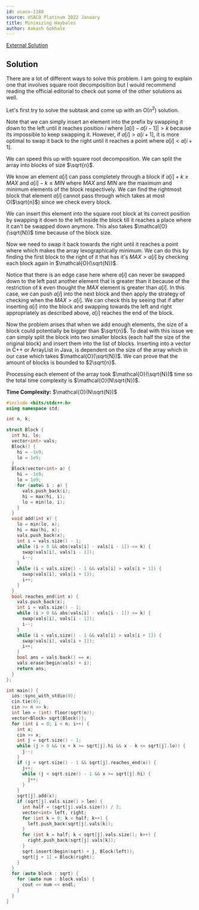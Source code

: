 ```yaml
---
id: usaco-1188
source: USACO Platinum 2022 January
title: Minimizing Haybales
author: Aakash Gokhale
---
```


[External Solution](http://www.usaco.org/current/data/sol_prob1_platinum_jan22.html)

## Solution

There are a lot of different ways to solve this problem. I am going to explain one that involves square root decomposition but I would recommend reading the official editorial to check out some of the other solutions as well.

Let's first try to solve the subtask and come up with an O($n^2$) solution.

Note that we can simply insert an element into the prefix by swapping it down to the left until it reaches position $i$ where $|a[i] - a[i - 1]| > k$ because its impossible to keep swapping it. However, if $a[i] > a[i + 1]$, it is more optimal to swap it back to the right until it reaches a point where $a[i] < a[i + 1]$.

We can speed this up with square root decomposition. We can split the array into blocks of size $\sqrt{n}$.

We know an element $a[i]$ can pass completely through a block if $a[i] + k \ge MAX$ and $a[i] - k \le MIN$ where $MAX$ and $MIN$ are the maximum and minimum elements of the block respectively. We can find the rightmost block that element $a[i]$ cannot pass through which takes at most O($\sqrt{n}$) since we check every block.

We can insert this element into the square root block at its correct position by swapping it down to the left inside the block till it reaches a place where it can't be swapped down anymore. This also takes $\mathcal{O}(\sqrt{N})$ time because of the block size.

Now we need to swap it back towards the right until it reaches a point where which makes the array lexographically minimum. We can do this by finding the first block to the right of it that has it's $MAX > a[i]$ by checking each block again in $\mathcal{O}(\sqrt{N})$.

Notice that there is an edge case here where $a[i]$ can never be swapped down to the left past another element that is greater than it because of the restriction of $k$ even thought the $MAX$ element is greater than $a[i]$. In this case, we can push $a[i]$ into the next block and then apply the strategy of checking when the $MAX > a[i]$. We can check this by seeing that if after inserting $a[i]$ into the block and swapping towards the left and right appropriately as described above, $a[i]$ reaches the end of the block.

Now the problem arises that when we add enough elements, the size of a block could potentially be bigger than $\sqrt{n}$. To deal with this issue we can simply split the block into two smaller blocks (each half the size of the original block) and insert them into the list of blocks. Inserting into a vector in C++ or ArrayList in Java, is dependent on the size of the array which in our case which takes $\mathcal{O}(\sqrt{N})$. We can prove that the amount of blocks is bounded to $2\sqrt{n}$.

Processing each element of the array took $\mathcal{O}(\sqrt{N})$ time so the total time complexity is $\mathcal{O}(N\sqrt{N})$.

**Time Complexity:** $\mathcal{O}(N\sqrt{N})$

```cpp
#include <bits/stdc++.h>
using namespace std;

int n, k;

struct Block {
  int hi, lo;
  vector<int> vals;
  Block() {
    hi = -1e9;
    lo = 1e9;
  }
  Block(vector<int> a) {
    hi = -1e9;
    lo = 1e9;
    for (auto& i : a) {
      vals.push_back(i);
      hi = max(hi, i);
      lo = min(lo, i);
    }
  }
  void add(int x) {
    lo = min(lo, x);
    hi = max(hi, x);
    vals.push_back(x);
    int i = vals.size() - 1;
    while (i > 0 && abs(vals[i] - vals[i - 1]) <= k) {
      swap(vals[i], vals[i - 1]);
      i--;
    }
    while (i < vals.size() - 1 && vals[i] > vals[i + 1]) {
      swap(vals[i], vals[i + 1]);
      i++;
    }
  }
  bool reaches_end(int x) {
    vals.push_back(x);
    int i = vals.size() - 1;
    while (i > 0 && abs(vals[i] - vals[i - 1]) <= k) {
      swap(vals[i], vals[i - 1]);
      i--;
    }
    while (i < vals.size() - 1 && vals[i] > vals[i + 1]) {
      swap(vals[i], vals[i + 1]);
      i++;
    }
    bool ans = vals.back() == x;
    vals.erase(begin(vals) + i);
    return ans;
  }
};

int main() {
  ios::sync_with_stdio(0);
  cin.tie(0);
  cin >> n >> k;
  int len = (int) floor(sqrt(n));
  vector<Block> sqrt{Block()};
  for (int i = 0; i < n; i++) {
    int x;
    cin >> x;
    int j = sqrt.size() - 1;
    while (j > 0 && (x + k >= sqrt[j].hi && x - k <= sqrt[j].lo)) {
      j--;
    }
    if (j < sqrt.size() - 1 && sqrt[j].reaches_end(x)) {
      j++;
      while (j < sqrt.size() - 1 && x >= sqrt[j].hi) {
        j++;
      }
    }
    sqrt[j].add(x);
    if (sqrt[j].vals.size() > len) {
      int half = (sqrt[j].vals.size()) / 2;
      vector<int> left, right;
      for (int k = 0; k < half; k++) {
        left.push_back(sqrt[j].vals[k]);
      }
      for (int k = half; k < sqrt[j].vals.size(); k++) {
        right.push_back(sqrt[j].vals[k]);
      }
      sqrt.insert(begin(sqrt) + j, Block(left));
      sqrt[j + 1] = Block(right);
    }
  }
  for (auto block : sqrt) {
    for (auto num : block.vals) {
      cout << num << endl;
    }
  }
}
```

</CPPSection>

</LanguageSection>
